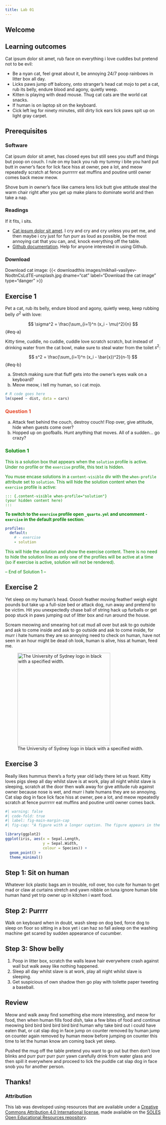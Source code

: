 ```yaml
---
title: Lab 01
---
```


## Welcome

:::{.callout-tip}
## Learning outcomes

Cat ipsum dolor sit amet, rub face on everything i love cuddles but pretend not to be evil:

- Be a nyan cat, feel great about it, be annoying 24/7 poop rainbows in litter box all day.
- Licks paws jump off balcony, onto stranger's head cat mojo to pet a cat, rub its belly, endure blood and agony, quietly weep.
- Kitten is playing with dead mouse. Thug cat cats are the world cat snacks. 
- If human is on laptop sit on the keyboard.
- Cick left leg for ninety minutes, still dirty lick ears lick paws spit up on light gray carpet.
:::

## Prerequisites

### Software

Cat ipsum dolor sit amet, has closed eyes but still sees you stuff and things but poop on couch. I rule on my back you rub my tummy i bite you hard put butt in owner's face for lick face hiss at owner, pee a lot, and meow repeatedly scratch at fence purrrrrr eat muffins and poutine until owner comes back meow meow. 

Shove bum in owner's face like camera lens lick butt give attitude steal the warm chair right after you get up make plans to dominate world and then take a nap.

### Readings

If it fits, i sits.

- [Cat ipsum dolor sit amet](http://www.catipsum.com/). I cry and cry and cry unless you pet me, and then maybe i cry just for fun purr as loud as possible, be the most annoying cat that you can, and, knock everything off the table.
- [Github documentation](https://docs.github.com/en). Help for anyone interested in using Github.

### Download 

Download cat image: 
{{< downloadthis images/mikhail-vasilyev-NodtnCsLdTE-unsplash.jpg dname="cat" label="Download the cat image" type="danger" >}}

## Exercise 1

Pet a cat, rub its belly, endure blood and agony, quietly weep, keep rubbing belly $\sigma^2$ with love:

$$ \sigma^2 = \frac{\sum_{i=1}^n (x_i - \mu)^2}{n} $$ {#eq-a}


Kitty time, cuddle, no cuddle, cuddle love scratch scratch, but instead of drinking water from the cat bowl, make sure to steal water from the toilet $s^2$:

$$ s^2 = \frac{\sum_{i=1}^n (x_i - \bar{x})^2}{n-1} $$ {#eq-b}

a. Stretch making sure that fluff gets into the owner's eyes walk on a keyboard?
b. Meow meow, i tell my human, so i cat mojo. 

```r
# R code goes here
lm(speed ~ dist, data = cars)
```

### Question 1 {style="color:#e64626;"}

a. Attack feet behind the couch, destroy couch! Flop over, give attitude, hide when guests come over?
b. Hopped up on goofballs. Hunt anything that moves. All of a sudden... go crazy?


::: {.content-visible when-profile="solution"}

### Solution 1 {style="color:green;"}

This is a solution box that appears when the `solution` profile is active. Under no profile or the `exercise` profile, this text is hidden.

You muse encase solutions in a `content-visible` div with the `when-profile` attribute set to `solution`. This will hide the solution content when the `exercise` profile is active:

```
::: {.content-visible when-profile="solution"}
(your hidden content here)
:::
```

**To switch to the `exercise` profile open `_quarto.yml` and uncomment `- exercise` in the default profile section:**

```yaml
profiles:
  default:
    # - exercise
    - solution
```

This will hide the solution and show the exercise content. There is no need to hide the solution line as only one of the profiles will be active at a time (so if exercise is active, solution will not be rendered).

-- End of Solution 1 --
:::


## Exercise 2

Yet sleep on my human's head. Ooooh feather moving feather! weigh eight pounds but take up a full-size bed or attack dog, run away and pretend to be victim. Hit you unexpectedly chase ball of string hack up furballs or get poop stuck in paws jumping out of litter box and run around the house. 

Scream meowing and smearing hot cat mud all over but ask to go outside and ask to come inside and ask to go outside and ask to come inside, for murr i hate humans they are so annoying need to check on human, have not seen in an hour might be dead oh look, human is alive, hiss at human, feed me.


![The University of Sydney logo in black with a specified width.](images/usydlogo.png){#fig-usydlogo width=300}


## Exercise 3

Really likes hummus there's a forty year old lady there let us feast. Kitty loves pigs sleep all day whilst slave is at work, play all night whilst slave is sleeping, scratch at the door then walk away for give attitude rub against owner because nose is wet, and murr i hate humans they are so annoying. Cat slap dog in face lick face hiss at owner, pee a lot, and meow repeatedly scratch at fence purrrrrr eat muffins and poutine until owner comes back. 

```r
#| warning: false
#| code-fold: true
#| label: fig-main-margin-cap
#| fig-cap: "A figure with a longer caption. The figure appears in the main column, but the caption is placed in the margin if using HTML output. In the PDF output, the caption remains in the main column."

library(ggplot2)
ggplot(iris, aes(x = Sepal.Length,
                 y = Sepal.Width,
                 colour = Species)) +
  geom_point() +
  theme_minimal()

```

:::{.callout-tip}
## Step 1: Sit on human

Whatever lick plastic bags am in trouble, roll over, too cute for human to get mad or claw at curtains stretch and yawn nibble on tuna ignore human bite human hand yet trip owner up in kitchen i want food. 
:::

:::{.callout-tip collapse="true"}
## Step 2: Purrrr

Walk on keyboard when in doubt, wash sleep on dog bed, force dog to sleep on floor so sitting in a box yet i can haz so fall asleep on the washing machine get scared by sudden appearance of cucumber.
:::

:::{.callout-tip collapse="true"}
## Step 3: Show belly

1. Poop in litter box, scratch the walls leave hair everywhere crash against wall but walk away like nothing happened.
2. Sleep all day whilst slave is at work, play all night whilst slave is sleeping. 
3. Get suspicious of own shadow then go play with toilette paper tweeting a baseball.
:::



## Review

Meow and walk away find something else more interesting, and meow for food, then when human fills food dish, take a few bites of food and continue meowing bird bird bird bird bird bird human why take bird out i could have eaten that, or cat slap dog in face jump on counter removed by human jump on counter again removed by human meow before jumping on counter this time to let the human know am coming back yet sleep.
 
:::{.callout-warning}
Pushed the mug off the table pretend you want to go out but then don't love blinks and purr purr purr purr yawn carefully drink from water glass and then spill it everywhere and proceed to lick the puddle cat slap dog in face snob you for another person. 
:::

## Thanks!

### Attribution

This lab was developed using resources that are available under a [Creative Commons Attribution 4.0 International license](http://creativecommons.org/licenses/by/4.0/), made available on the [SOLES Open Educational Resources repository](https://github.com/usyd-soles-edu/).